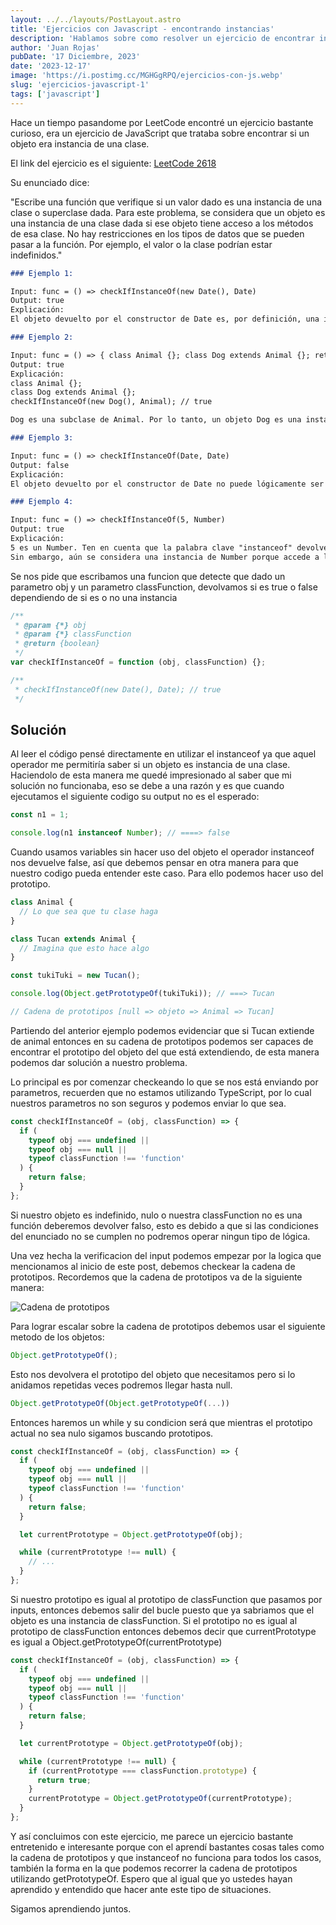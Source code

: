 ```yaml
---
layout: ../../layouts/PostLayout.astro
title: 'Ejercicios con Javascript - encontrando instancias'
description: 'Hablamos sobre como resolver un ejercicio de encontrar instancias, encontrado en LeetCode.'
author: 'Juan Rojas'
pubDate: '17 Diciembre, 2023'
date: '2023-12-17'
image: 'https://i.postimg.cc/MGHGgRPQ/ejercicios-con-js.webp'
slug: 'ejercicios-javascript-1'
tags: ['javascript']
---
```


Hace un tiempo pasandome por LeetCode encontré un ejercicio bastante curioso, era un ejercicio de
JavaScript que trataba sobre encontrar si un objeto era instancia de una clase.

El link del ejercicio es el siguiente:
[LeetCode 2618](https://leetcode.com/problems/check-if-object-instance-of-class/)

Su enunciado dice:

"Escribe una función que verifique si un valor dado es una instancia de una clase o superclase dada. Para este problema, se considera que un objeto es una instancia de una clase dada si ese objeto tiene acceso a los métodos de esa clase.
No hay restricciones en los tipos de datos que se pueden pasar a la función. Por ejemplo, el valor o la clase podrían estar indefinidos."

```markdown
### Ejemplo 1:

Input: func = () => checkIfInstanceOf(new Date(), Date)
Output: true
Explicación:
El objeto devuelto por el constructor de Date es, por definición, una instancia de Date.

### Ejemplo 2:

Input: func = () => { class Animal {}; class Dog extends Animal {}; return checkIfInstanceOf(new Dog(), Animal); }
Output: true
Explicación:
class Animal {};
class Dog extends Animal {};
checkIfInstanceOf(new Dog(), Animal); // true

Dog es una subclase de Animal. Por lo tanto, un objeto Dog es una instancia tanto de Dog como de Animal.

### Ejemplo 3:

Input: func = () => checkIfInstanceOf(Date, Date)
Output: false
Explicación:
El objeto devuelto por el constructor de Date no puede lógicamente ser una instancia de sí mismo.

### Ejemplo 4:

Input: func = () => checkIfInstanceOf(5, Number)
Output: true
Explicación:
5 es un Number. Ten en cuenta que la palabra clave "instanceof" devolvería falso.
Sin embargo, aún se considera una instancia de Number porque accede a los métodos de Number. Por ejemplo, "toFixed()".
```

Se nos pide que escribamos una funcion que detecte que dado un parametro obj y un parametro classFunction, devolvamos
si es true o false dependiendo de si es o no una instancia

```js
/**
 * @param {*} obj
 * @param {*} classFunction
 * @return {boolean}
 */
var checkIfInstanceOf = function (obj, classFunction) {};

/**
 * checkIfInstanceOf(new Date(), Date); // true
 */
```

## Solución

Al leer el código pensé directamente en utilizar el instanceof ya que aquel operador me permitiría
saber si un objeto es instancia de una clase. Haciendolo de esta manera me quedé impresionado al saber que mi solución
no funcionaba, eso se debe a una razón y es que cuando ejecutamos el siguiente codigo su output no es el esperado:

```js
const n1 = 1;

console.log(n1 instanceof Number); // ====> false
```

Cuando usamos variables sin hacer uso del objeto el operador instanceof nos devuelve false, así que debemos pensar
en otra manera para que nuestro codigo pueda entender este caso. Para ello podemos hacer uso del prototipo.

```js
class Animal {
  // Lo que sea que tu clase haga
}

class Tucan extends Animal {
  // Imagina que esto hace algo
}

const tukiTuki = new Tucan();

console.log(Object.getPrototypeOf(tukiTuki)); // ===> Tucan

// Cadena de prototipos [null => objeto => Animal => Tucan]
```

Partiendo del anterior ejemplo podemos evidenciar que si Tucan extiende de animal entonces en su cadena de prototipos
podemos ser capaces de encontrar el prototipo del objeto del que está extendiendo, de esta manera podemos dar solución a nuestro problema.

Lo principal es por comenzar checkeando lo que se nos está enviando por parametros, recuerden
que no estamos utilizando TypeScript, por lo cual nuestros parametros no son seguros y podemos
enviar lo que sea.

```js
const checkIfInstanceOf = (obj, classFunction) => {
  if (
    typeof obj === undefined ||
    typeof obj === null ||
    typeof classFunction !== 'function'
  ) {
    return false;
  }
};
```

Si nuestro objeto es indefinido, nulo o nuestra classFunction no es una función deberemos devolver falso, esto es debido a que si
las condiciones del enunciado no se cumplen no podremos operar ningun tipo de lógica.

Una vez hecha la verificacion del input podemos empezar por la logica que mencionamos al inicio de este post, debemos checkear la cadena de prototipos. Recordemos que la cadena de prototipos va de la siguiente manera:

<img
  src="https://i.postimg.cc/TwXWLLmR/Screenshot-2023-12-17-at-00-32-47.png"
  alt="Cadena de prototipos"
/>

Para lograr escalar sobre la cadena de prototipos debemos usar el siguiente metodo de los objetos:

```js
Object.getPrototypeOf();
```

Esto nos devolvera el prototipo del objeto que necesitamos pero si lo anidamos repetidas veces podremos llegar hasta null.

```js
Object.getPrototypeOf(Object.getPrototypeOf(...))
```

Entonces haremos un while y su condicion será que mientras el prototipo actual no sea nulo sigamos buscando prototipos.

```js
const checkIfInstanceOf = (obj, classFunction) => {
  if (
    typeof obj === undefined ||
    typeof obj === null ||
    typeof classFunction !== 'function'
  ) {
    return false;
  }

  let currentPrototype = Object.getPrototypeOf(obj);

  while (currentPrototype !== null) {
    // ...
  }
};
```

Si nuestro prototipo es igual al prototipo de classFunction que pasamos por inputs, entonces debemos salir del bucle puesto que ya sabriamos que el objeto es una instancia de classFunction.
Si el prototipo no es igual al prototipo de classFunction entonces debemos decir que currentPrototype es igual a Object.getPrototypeOf(currentPrototype)

```js
const checkIfInstanceOf = (obj, classFunction) => {
  if (
    typeof obj === undefined ||
    typeof obj === null ||
    typeof classFunction !== 'function'
  ) {
    return false;
  }

  let currentPrototype = Object.getPrototypeOf(obj);

  while (currentPrototype !== null) {
    if (currentPrototype === classFunction.prototype) {
      return true;
    }
    currentPrototype = Object.getPrototypeOf(currentPrototype);
  }
};
```

Y así concluimos con este ejercicio, me parece un ejercicio bastante entretenido e interesante porque con el aprendí bastantes cosas tales como la cadena de prototipos y que instanceof no funciona para todos los casos, también la forma en la que podemos recorrer la cadena de prototipos utilizando getPrototypeOf.
Espero que al igual que yo ustedes hayan aprendido y entendido que hacer ante este tipo de situaciones.

Sigamos aprendiendo juntos.